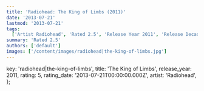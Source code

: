 ```yaml
---
title: 'Radiohead: The King of Limbs (2011)'
date: '2013-07-21'
lastmod: '2013-07-21'
tags:
  ['Artist Radiohead', 'Rated 2.5', 'Release Year 2011', 'Release Decade 2010']
summary: 'Rated 2.5'
authors: ['default']
images: ['/content/images/radiohead|the-king-of-limbs.jpg']
---
```


  key: 'radiohead|the-king-of-limbs',
  title: 'The King of Limbs',
  release_year: 2011,
  rating: 5,
  rating_date: '2013-07-21T00:00:00.000Z',
  artist: 'Radiohead',
};

<MusicRating data={data} />
